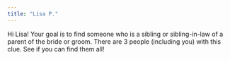 ```yaml
---
title: "Lisa P."
---
```


Hi Lisa! Your goal is to find someone who is a sibling or sibling-in-law of a parent of the bride or groom. There are 3 people (including you) with this clue. See if you can find them all!
